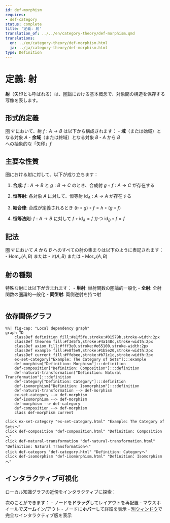 ```yaml
---
id: def-morphism
requires:
- def-category
status: complete
title: '定義: 射'
translation_of: ../../en/category-theory/def-morphism.qmd
translations:
  en: ../en/category-theory/def-morphism.html
  ja: ../ja/category-theory/def-morphism.html
type: Definition
---
```


# 定義: 射

**射**（矢印とも呼ばれる）は、[圏](def-category.qmd)論における基本概念で、対象間の構造を保存する写像を表します。

## 形式的定義

[圏](def-category.qmd) $\mathcal{C}$ において、射 $f: A \to B$ は以下から構成されます：
- **域**（または始域）となる対象 $A$
- **余域**（または終域）となる対象 $B$
- $A$ から $B$ への抽象的な「矢印」$f$

## 主要な性質

圏における射に対して、以下が成り立ちます：

1. **合成**: $f: A \to B$ と $g: B \to C$ のとき、合成射 $g \circ f: A \to C$ が存在する

2. **恒等射**: 各対象 $A$ に対して、恒等射 $\text{id}_A: A \to A$ が存在する

3. **結合律**: 合成が定義されるとき $(h \circ g) \circ f = h \circ (g \circ f)$

4. **恒等法則**: $f: A \to B$ に対して $f \circ \text{id}_A = f$ かつ $\text{id}_B \circ f = f$

## 記法

圏 $\mathcal{C}$ において $A$ から $B$ へのすべての射の集まりは以下のように表記されます：
- $\text{Hom}_{\mathcal{C}}(A, B)$ または
- $\mathcal{C}(A, B)$ または
- $\text{Mor}_{\mathcal{C}}(A, B)$

## 射の種類

特殊な射には以下が含まれます：
- **単射**: 単射関数の圏論的一般化
- **全射**: 全射関数の圏論的一般化
- **同型射**: 両側逆射を持つ射

```mermaid
```

## 依存関係グラフ

```mermaid
%%| fig-cap: "Local dependency graph"
graph TD
    classDef definition fill:#e1f5fe,stroke:#01579b,stroke-width:2px
    classDef theorem fill:#f3e5f5,stroke:#4a148c,stroke-width:2px
    classDef axiom fill:#fff3e0,stroke:#e65100,stroke-width:2px
    classDef example fill:#e8f5e9,stroke:#1b5e20,stroke-width:2px
    classDef current fill:#ffebee,stroke:#b71c1c,stroke-width:3px
    ex-set-category["Example: The Category of Sets"]:::example
    def-morphism["Definition: Morphism"]:::definition
    def-composition["Definition: Composition"]:::definition
    def-natural-transformation["Definition: Natural Transformation"]:::definition
    def-category["Definition: Category"]:::definition
    def-isomorphism["Definition: Isomorphism"]:::definition
    def-natural-transformation --> def-morphism
    ex-set-category --> def-morphism
    def-isomorphism --> def-morphism
    def-morphism --> def-category
    def-composition --> def-morphism
    class def-morphism current
```
    click ex-set-category "ex-set-category.html" "Example: The Category of Setsへ"
    click def-composition "def-composition.html" "Definition: Compositionへ"
    click def-natural-transformation "def-natural-transformation.html" "Definition: Natural Transformationへ"
    click def-category "def-category.html" "Definition: Categoryへ"
    click def-isomorphism "def-isomorphism.html" "Definition: Isomorphismへ"

## インタラクティブ可視化

ローカル知識グラフの近傍をインタラクティブに探索：

::: {.graph-viz data-id="def-morphism" data-width="700" data-height="500"}
:::

次のことができます：
- ノードを**ドラッグ**してレイアウトを再配置
- マウスホイールで**ズーム**イン/アウト
- ノードに**ホバー**して詳細を表示
- [別ウィンドウ](../../output/interactive/def-morphism.html){target="_blank"}で完全なインタラクティブ版を表示
